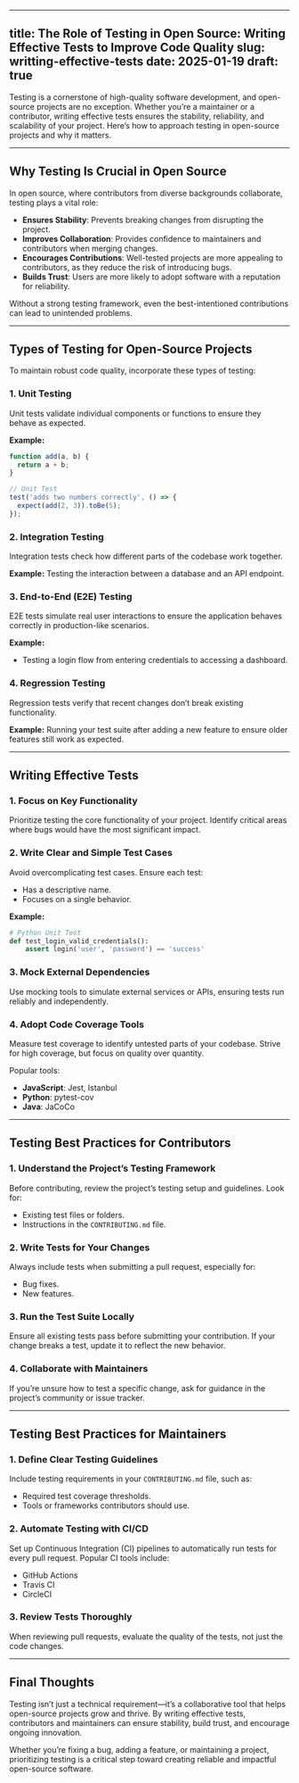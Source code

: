 
---
title: The Role of Testing in Open Source: Writing Effective Tests to Improve Code Quality
slug: writting-effective-tests
date: 2025-01-19
draft: true
---

Testing is a cornerstone of high-quality software development, and open-source projects are no exception. Whether you’re a maintainer or a contributor, writing effective tests ensures the stability, reliability, and scalability of your project. Here’s how to approach testing in open-source projects and why it matters.

---

## Why Testing Is Crucial in Open Source

In open source, where contributors from diverse backgrounds collaborate, testing plays a vital role:
- **Ensures Stability**: Prevents breaking changes from disrupting the project.  
- **Improves Collaboration**: Provides confidence to maintainers and contributors when merging changes.  
- **Encourages Contributions**: Well-tested projects are more appealing to contributors, as they reduce the risk of introducing bugs.  
- **Builds Trust**: Users are more likely to adopt software with a reputation for reliability.

Without a strong testing framework, even the best-intentioned contributions can lead to unintended problems.

---

## Types of Testing for Open-Source Projects

To maintain robust code quality, incorporate these types of testing:

### 1. **Unit Testing**
Unit tests validate individual components or functions to ensure they behave as expected.

**Example:**
```javascript
function add(a, b) {
  return a + b;
}

// Unit Test
test('adds two numbers correctly', () => {
  expect(add(2, 3)).toBe(5);
});
```

### 2. **Integration Testing**
Integration tests check how different parts of the codebase work together.

**Example:**
Testing the interaction between a database and an API endpoint.

### 3. **End-to-End (E2E) Testing**
E2E tests simulate real user interactions to ensure the application behaves correctly in production-like scenarios.

**Example:**
- Testing a login flow from entering credentials to accessing a dashboard.

### 4. **Regression Testing**
Regression tests verify that recent changes don’t break existing functionality.

**Example:**
Running your test suite after adding a new feature to ensure older features still work as expected.

---

## Writing Effective Tests

### 1. **Focus on Key Functionality**
Prioritize testing the core functionality of your project. Identify critical areas where bugs would have the most significant impact.

### 2. **Write Clear and Simple Test Cases**
Avoid overcomplicating test cases. Ensure each test:
- Has a descriptive name.  
- Focuses on a single behavior.  

**Example:**
```python
# Python Unit Test
def test_login_valid_credentials():
    assert login('user', 'password') == 'success'
```

### 3. **Mock External Dependencies**
Use mocking tools to simulate external services or APIs, ensuring tests run reliably and independently.

### 4. **Adopt Code Coverage Tools**
Measure test coverage to identify untested parts of your codebase. Strive for high coverage, but focus on quality over quantity.

Popular tools:
- **JavaScript**: Jest, Istanbul  
- **Python**: pytest-cov  
- **Java**: JaCoCo  

---

## Testing Best Practices for Contributors

### 1. **Understand the Project’s Testing Framework**
Before contributing, review the project’s testing setup and guidelines. Look for:
- Existing test files or folders.  
- Instructions in the `CONTRIBUTING.md` file.  

### 2. **Write Tests for Your Changes**
Always include tests when submitting a pull request, especially for:
- Bug fixes.  
- New features.  

### 3. **Run the Test Suite Locally**
Ensure all existing tests pass before submitting your contribution. If your change breaks a test, update it to reflect the new behavior.

### 4. **Collaborate with Maintainers**
If you’re unsure how to test a specific change, ask for guidance in the project’s community or issue tracker.

---

## Testing Best Practices for Maintainers

### 1. **Define Clear Testing Guidelines**
Include testing requirements in your `CONTRIBUTING.md` file, such as:
- Required test coverage thresholds.  
- Tools or frameworks contributors should use.

### 2. **Automate Testing with CI/CD**
Set up Continuous Integration (CI) pipelines to automatically run tests for every pull request. Popular CI tools include:
- GitHub Actions  
- Travis CI  
- CircleCI  

### 3. **Review Tests Thoroughly**
When reviewing pull requests, evaluate the quality of the tests, not just the code changes.

---

## Final Thoughts

Testing isn’t just a technical requirement—it’s a collaborative tool that helps open-source projects grow and thrive. By writing effective tests, contributors and maintainers can ensure stability, build trust, and encourage ongoing innovation.

Whether you’re fixing a bug, adding a feature, or maintaining a project, prioritizing testing is a critical step toward creating reliable and impactful open-source software.

